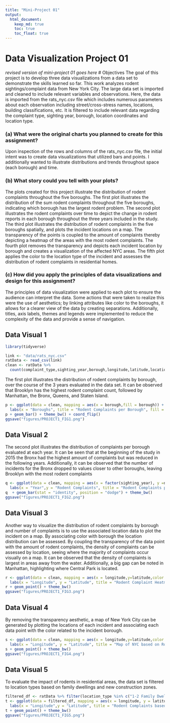 ```yaml
---
title: "Mini-Project 01"
output: 
  html_document:
    keep_md: true
    toc: true
    toc_float: true
---
```


# Data Visualization Project 01

_revised version of mini-project 01 goes here_
# Objectives
The goal of this project is to develop three data visualizations from a data set to demonstrate the skills learned so far. This work analyzes rodent sightings/complaint data from New York City. The large data set is imported and cleaned to include relevant variables and observations. Here, the data is imported from the rats_nyc.csv file which includes numerous parameters about each observation including street/cross-stress names, locations, building classifications, etc. It is filtered to include relevant data regarding the complaint type, sighting year, borough, location coordinates and location type. 

### (a) What were the original charts you planned to create for this assignment?
Upon inspection of the rows and columns of the rats_nyc.csv file, the initial intent was to create data visualizations that utilized bars and points. I additionally wanted to illustrate distributions and trends throughout space (each borough) and time. 

### (b) What story could you tell with your plots?
The plots created for this project illustrate the distribution of rodent complaints throughout the five boroughs. The first plot illustrates the distribution of the sum rodent complaints throughout the five boroughs, indicating which borough has the largest rodent problem. The second plot illustrates the rodent complaints over time to depict the change in rodent reports in each borough throughout the three years included in the study. The third plot illustrates the distribution of rodent complaints in the five boroughs spatially, and plots the incident locations on a map. The transparency of the points is coupled to the amount of complaints thereby depicting a heatmap of the areas with the most rodent complaints. The fourth plot removes the transparency and depicts each incident location by borough and creates a visualization of the affected NYC areas. The fifth plot applies the color to the location type of the incident and assesses the distribution of rodent complaints in residential homes.

### (c) How did you apply the principles of data visualizations and design for this assignment?
The principles of data visualization were applied to each plot to ensure the audience can interpret the data. Some actions that were taken to realize this were the use of aesthetics; by linking attributes like color to the boroughs, it allows for a clearer view of the data by creating separations. Additionally, titles, axis labels, themes and legends were implemented to reduce the complexity of the data and provide a sense of navigation.

## Data Visual 1
```r
library(tidyverse)

link <- "data/rats_nyc.csv"
ratData <- read_csv(link)
clean <- ratData %>%
  count(complaint_type,sighting_year,borough,longitude,latitude,location_type)

```

The first plot illustrates the distribution of rodent complaints by borough, over the course of the 3 years evaluated in the data set. It can be observed that Brooklyn has the highest rodent complaint count, followed by Manhattan, the Bronx, Queens, and Staten Island. 
```r
p <- ggplot(data = clean, mapping = aes(x = borough,fill = borough)) + 
  labs(x = "Boroughs", title = "Rodent Complaints per Borough", fill = "Borough")
p + geom_bar() + theme_bw() + coord_flip()
ggsave("figures/PROJECT1_FIG1.png")
```
## Data Visual 2
The second plot illustrates the distribution of complaints per borough evaluated at each year. It can be seen that at the beginning of the study in 2015 the Bronx had the highest amount of complaints but was reduced in the following years. Additionally, it can be observed that the number of incidents for the Bronx dropped to values closer to other boroughs, leaving Brooklyn with the most rodent complaints
```r
q <- ggplot(data = clean, mapping = aes(x = factor(sighting_year), y =n, fill = borough)) + 
  labs(x = "Year",y = "Rodent Complaints", title = "Rodent Complaints per Year", fill = "Borough")
q  + geom_bar(stat = "identity", position = "dodge") + theme_bw()
ggsave("figures/PROJECT1_FIG2.png")
```
## Data Visual 3
Another way to visualize the distribution of rodent complaints by borough and number of complaints is to use the associated location data to plot the incident on a map. By associating color with borough the location distribution can be assessed. By coupling the transparency of the data point with the amount of rodent complaints, the density of complaints can be assessed by location, seeing where the majority of complaints occur visually on a map. It can be observed that the density of complaints is largest in areas away from the water. Additionally, a big gap can be noted in Manhattan, highlighting where Central Park is located.
```r
r <- ggplot(data = clean, mapping = aes(x = longitude,y=latitude,color = borough,alpha = n)) + 
  labs(x = "Longitude", y = "Latitude", title = "Rodent Complaint Heatmap", color = "Borough", alpha = "No. Rodent Complaints")
r + geom_point() + theme_bw()
ggsave("figures/PROJECT1_FIG3.png")
```

## Data Visual 4
By removing the transparency aesthetic, a map of New York City can be generated by plotting the locations of each incident and associating each data point with the color related to the incident borough.
```r
s <- ggplot(data = clean, mapping = aes(x = longitude,y=latitude,color = borough)) + 
  labs(x = "Longitude", y = "Latitude", title = "Map of NYC based on Rodent Complaint Distribution", color = "Borough", alpha = "No. Rodent Complaints")
s + geom_point() + theme_bw()
ggsave("figures/PROJECT1_FIG4.png")
```

## Data Visual 5
To evaluate the impact of rodents in residential areas, the data set is filtered to location types based on family dwellings and new construction zones.
```r
filtered_df <- ratData %>% filter(location_type %in% c("1-2 Family Dwelling", "3+ Family Apt. Building","3+ Family Mixed Use Building","Construction Site"))
t <- ggplot(data = filtered_df, mapping = aes(x = longitude, y = latitude, color = location_type)) + 
  labs(x = "Longitude",y = "Latitude", title = "Rodent Complaints based on Location Type", color = "Location Type")
t + geom_point() + theme_bw()
ggsave("figures/PROJECT1_FIG5.png")
```